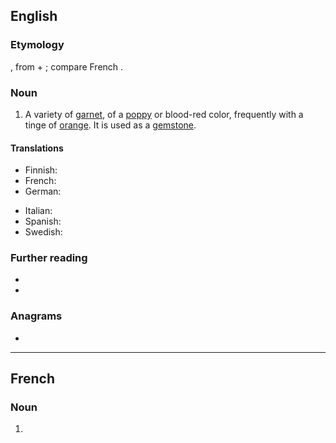 ==English==

===Etymology===
{{etyl|la|en}} {{m|la|pyropus||a kind of red bronze}}, from {{etyl|grc|en}} {{m|grc|πῦρ||fire}} + {{m|grc|ὤψ||eye}}; compare French {{m|fr|pyrope}}.

===Noun===
{{en-noun|~}}

# {{lb|en|mineral}} A variety of [[garnet]], of a [[poppy]] or blood-red color, frequently with a tinge of [[orange]]. It is used as a [[gemstone]].

====Translations====
{{trans-top|mineral}}
* Finnish: {{t+|fi|pyrooppi}}
* French: {{t+|fr|pyrope|m}}
* German: {{t|de|Pyrop|m}}
{{trans-mid}}
* Italian: {{t|it|piropo|m}}
* Spanish: {{t+|es|piropo|m}}
* Swedish: {{t|sv|pyrop|c}}
{{trans-bottom}}

===Further reading===
* {{R:WebMineral}}
* {{R:mindat}}

===Anagrams===
* {{anagrams|en|popery|yopper}}

----

==French==

===Noun===
{{fr-noun|m}}

# {{lb|fr|mineral}} {{l|en|pyrope}}